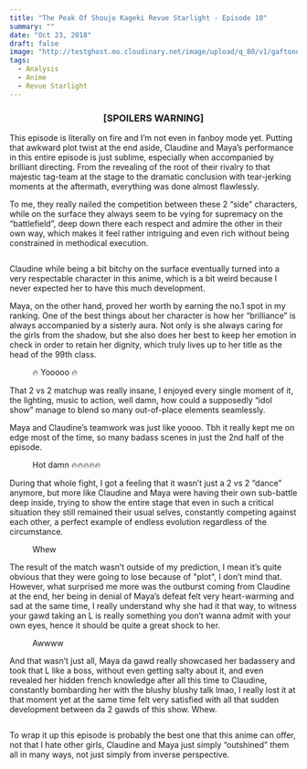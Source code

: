 ```yaml
---
title: "The Peak Of Shoujo Kageki Revue Starlight - Episode 10"
summary: ""
date: "Oct 23, 2018"
draft: false
image: "http://testghost.mo.cloudinary.net/image/upload/q_80/v1/gaftonosh/2021/10/2020-05-31-23_42_16-Greenshot.webp"
tags:
  - Analysis
  - Anime
  - Revue Starlight
---
```


<div className="richtext pb-8">
  <center>
    <h3>
      <b>[SPOILERS WARNING]</b>
    </h3>
  </center>
  <p>
    This episode is literally on fire and I’m not even in fanboy mode yet.
    Putting that awkward plot twist at the end aside, Claudine and Maya’s
    performance in this entire episode is just sublime, especially when
    accompanied by brilliant directing. From the revealing of the root of their
    rivalry to that majestic tag-team at the stage to the dramatic conclusion
    with tear-jerking moments at the aftermath, everything was done almost
    flawlessly.
  </p>
  <p>
    To me, they really nailed the competition between these 2 “side” characters,
    while on the surface they always seem to be vying for supremacy on the
    “battlefield”, deep down there each respect and admire the other in their
    own way, which makes it feel rather intriguing and even rich without being
    constrained in methodical execution.
  </p>
  <figure className="kg-card kg-width-wide kg-gallery-card">
    <div className="kg-gallery-container">
      <div className="kg-gallery-row">
        <div className="kg-gallery-image">
          <img
            src="http://testghost.mo.cloudinary.net/image/upload/q_80/v1/gaftonosh/2021/10/2018-10-23-14_03_25-Greenshot.webp"
            alt=""
            height={1080}
            loading="lazy"
            width={1920}
            className="hoverZoomLink"
          />
        </div>
        <div className="kg-gallery-image">
          <img
            src="http://testghost.mo.cloudinary.net/image/upload/q_80/v1/gaftonosh/2021/10/2018-10-23-14_03_32-Greenshot.webp"
            alt=""
            height={1080}
            loading="lazy"
            width={1920}
            className="hoverZoomLink"
          />
        </div>
      </div>
    </div>
  </figure>
  <p>
    Claudine while being a bit bitchy on the surface eventually turned into a
    very respectable character in this anime, which is a bit weird because I
    never expected her to have this much development.
  </p>
  <p>
    Maya, on the other hand, proved her worth by earning the no.1 spot in my
    ranking. One of the best things about her character is how her “brilliance”
    is always accompanied by a sisterly aura. Not only is she always caring for
    the girls from the shadow, but she also does her best to keep her emotion in
    check in order to retain her dignity, which truly lives up to her title as
    the head of the 99th class.
  </p>
  <figure className="kg-card kg-image-card kg-card-hascaption kg-width-full">
    <img
      src="http://testghost.mo.cloudinary.net/image/upload/q_80/v1/gaftonosh/2021/10/2018-10-23-21_11_41-2018-10-23-14_14_46-Greenshot.png----Photos.webp"
      alt=""
      height={1016}
      loading="lazy"
      width={1806}
      className="kg-image hoverZoomLink"
    />
    <figcaption>🔥 Yooooo 🔥</figcaption>
  </figure>
  <p>
    That 2 vs 2 matchup was really insane, I enjoyed every single moment of it,
    the lighting, music to action, well damn, how could a supposedly “idol show”
    manage to blend so many out-of-place elements seamlessly.
  </p>
  <p>
    Maya and Claudine’s teamwork was just like yoooo. Tbh it really kept me on
    edge most of the time, so many badass scenes in just the 2nd half of the
    episode.
  </p>
  <figure className="kg-card kg-width-wide kg-gallery-card kg-card-hascaption">
    <div className="kg-gallery-container">
      <div className="kg-gallery-row">
        <div className="kg-gallery-image">
          <img
            src="http://testghost.mo.cloudinary.net/image/upload/q_80/v1/gaftonosh/2021/10/2018-10-23-14_26_56-Greenshot.webp"
            alt=""
            height={1080}
            loading="lazy"
            width={1920}
            className="hoverZoomLink"
          />
        </div>
        <div className="kg-gallery-image">
          <img
            src="http://testghost.mo.cloudinary.net/image/upload/q_80/v1/gaftonosh/2021/10/2018-10-23-14_25_24-Greenshot.webp"
            alt=""
            height={1080}
            loading="lazy"
            width={1920}
            className="hoverZoomLink"
          />
        </div>
        <div className="kg-gallery-image">
          <img
            src="http://testghost.mo.cloudinary.net/image/upload/q_80/v1/gaftonosh/2021/10/2018-10-23-14_31_03-Greenshot-1.webp"
            alt=""
            height={1080}
            loading="lazy"
            width={1920}
            className="hoverZoomLink"
          />
        </div>
      </div>
    </div>
    <figcaption>Hot damn 🔥🔥🔥🔥🔥</figcaption>
  </figure>
  <p>
    During that whole fight, I got a feeling that it wasn’t just a 2 vs 2
    “dance” anymore, but more like Claudine and Maya were having their own
    sub-battle deep inside, trying to show the entire stage that even in such a
    critical situation they still remained their usual selves, constantly
    competing against each other, a perfect example of endless evolution
    regardless of the circumstance.
  </p>
  <figure className="kg-card kg-width-wide kg-card-hascaption kg-image-card">
    <img
      src="http://testghost.mo.cloudinary.net/image/upload/q_80/v1/gaftonosh/2021/10/2018-10-23-15_47_19-Greenshot.webp"
      alt=""
      height={1080}
      loading="lazy"
      width={1920}
      className="kg-image hoverZoomLink"
    />
    <figcaption>Whew</figcaption>
  </figure>
  <p>
    The result of the match wasn’t outside of my prediction, I mean it’s quite
    obvious that they were going to lose because of "plot", I don’t mind that.
    However, what surprised me more was the outburst coming from Claudine at the
    end, her being in denial of Maya’s defeat felt very heart-warming and sad at
    the same time, I really understand why she had it that way, to witness your
    gawd taking an L is really something you don’t wanna admit with your own
    eyes, hence it should be quite a great shock to her.
  </p>
  <figure className="kg-card kg-width-wide kg-gallery-card kg-card-hascaption">
    <div className="kg-gallery-container">
      <div className="kg-gallery-row">
        <div className="kg-gallery-image">
          <img
            src="http://testghost.mo.cloudinary.net/image/upload/q_80/v1/gaftonosh/2021/10/2018-10-23-14_39_13-Greenshot-1.webp"
            alt=""
            height={1080}
            loading="lazy"
            width={1920}
            className="hoverZoomLink"
          />
        </div>
        <div className="kg-gallery-image">
          <img
            src="http://testghost.mo.cloudinary.net/image/upload/q_80/v1/gaftonosh/2021/10/2018-10-23-15_47_44-Greenshot-1.webp"
            alt=""
            height={1080}
            loading="lazy"
            width={1920}
            className="hoverZoomLink"
          />
        </div>
      </div>
    </div>
    <figcaption>Awwww</figcaption>
  </figure>
  <p>
    And that wasn’t just all, Maya da gawd really showcased her badassery and
    took that L like a boss, without even getting salty about it, and even
    revealed her hidden french knowledge after all this time to Claudine,
    constantly bombarding her with the blushy blushy talk lmao, I really lost it
    at that moment yet at the same time felt very satisfied with all that sudden
    development between da 2 gawds of this show. Whew.
  </p>
  <figure className="kg-card kg-width-wide kg-gallery-card">
    <div className="kg-gallery-container">
      <div className="kg-gallery-row">
        <div className="kg-gallery-image">
          <img
            src="http://testghost.mo.cloudinary.net/image/upload/q_80/v1/gaftonosh/2021/10/2018-10-23-14_41_40-Greenshot.webp"
            alt=""
            height={1080}
            loading="lazy"
            width={1920}
            className="hoverZoomLink"
          />
        </div>
        <div className="kg-gallery-image">
          <img
            src="http://testghost.mo.cloudinary.net/image/upload/q_80/v1/gaftonosh/2021/10/2018-10-23-14_42_21-Greenshot.webp"
            alt=""
            height={1080}
            loading="lazy"
            width={1920}
            className="hoverZoomLink"
          />
        </div>
      </div>
    </div>
  </figure>
  <p>
    To wrap it up this episode is probably the best one that this anime can
    offer, not that I hate other girls, Claudine and Maya just simply
    “outshined” them all in many ways, not just simply from inverse perspective.
  </p>
  <figure className="kg-card kg-width-wide kg-image-card">
    <img
      src="http://testghost.mo.cloudinary.net/image/upload/q_80/v1/gaftonosh/2021/10/2018-10-23-14_42_59-Greenshot.webp"
      alt=""
      height={1080}
      loading="lazy"
      width={1920}
      className="kg-image hoverZoomLink"
    />
  </figure>
  <figure className="kg-card kg-width-wide kg-image-card">
    <img
      src="http://testghost.mo.cloudinary.net/image/upload/q_80/v1/gaftonosh/2021/10/2020-05-31-23_41_40-Greenshot.webp"
      alt=""
      height={1080}
      loading="lazy"
      width={1920}
      className="kg-image hoverZoomLink"
    />
  </figure>
  <figure className="kg-card kg-image-card kg-width-full">
    <img
      src="http://testghost.mo.cloudinary.net/image/upload/q_80/v1/gaftonosh/2021/10/2020-05-31-23_42_16-Greenshot.webp"
      alt=""
      height={1080}
      loading="lazy"
      width={1920}
      className="kg-image hoverZoomLink"
    />
  </figure>
</div>
